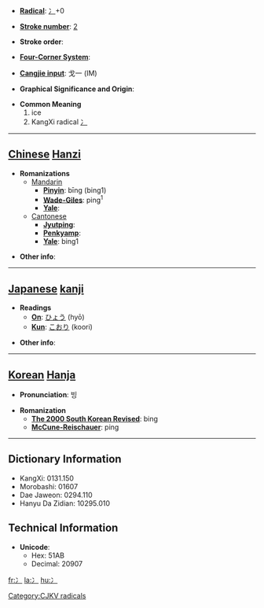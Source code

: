 * '''[[Wiktionary:Chinese radical index| Radical]]''': [[Wiktionary:Chinese radical index 冫|冫]]+0

* '''[[Wiktionary:Chinese total strokes index|Stroke number]]''': [[Wiktionary:Chinese total strokes index 2|2]]

* '''Stroke order''': 

* '''[[Wiktionary:Chinese four corner index|Four-Corner System]]''': 

* '''[[Wiktionary:Chinese Cangjie index|Cangjie input]]''': 戈一 (IM)

* '''Graphical Significance and Origin''': 

* '''Common Meaning'''
*# ice
*# KangXi radical [[Wiktionary:Chinese radical index 冫|冫]]


----

== [[Chinese]] [[Hanzi]] ==

* '''Romanizations'''
** [[Mandarin]]
*** '''[[Pinyin]]''': bīng (bing1)
*** '''[[Wade-Giles]]''': ping<sup>1</sup>
*** '''[[Yale]]''': 
**[[Cantonese]]
***'''[[Jyutping]]''':
***'''[[Penkyamp]]''': 
***'''[[Yale]]''': bing1

* '''Other info''': 

----

== [[Japanese]] [[kanji]] ==

* '''Readings'''
** '''[[On]]''': [[ひょう]] (hyō)
** '''[[Kun]]''': [[こおり]] (koori)

* '''Other info''':  

----

== [[Korean]] [[Hanja]] ==

* '''Pronunciation''': 빙

* '''Romanization'''
** '''[[The 2000 South Korean Revised Romanization|The 2000 South Korean Revised]]''': bing
** '''[[McCune-Reischauer]]''': ping

----

== Dictionary Information ==

* KangXi: 0131.150
* Morobashi: 01607
* Dae Jaweon: 0294.110
* Hanyu Da Zidian: 10295.010

== Technical Information ==

* '''Unicode''':
** Hex: 51AB
** Decimal: 20907

[[Category:CJKV radicals]]

[[fr:冫]]
[[la:冫]]
[[hu:冫]]